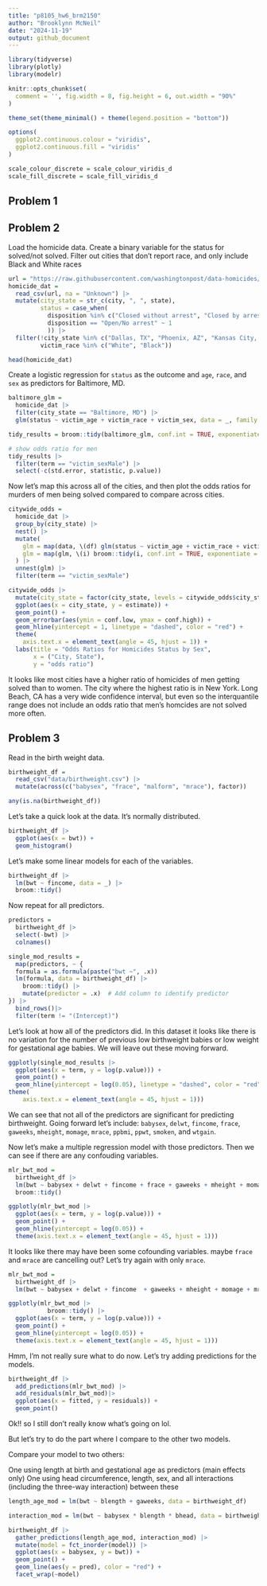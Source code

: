 ```yaml
---
title: "p8105_hw6_brm2150"
author: "Brooklynn McNeil"
date: "2024-11-19"
output: github_document
---
```

```r
library(tidyverse)
library(plotly)
library(modelr)

knitr::opts_chunk$set(
  comment = '', fig.width = 8, fig.height = 6, out.width = "90%"
)

theme_set(theme_minimal() + theme(legend.position = "bottom"))

options(
  ggplot2.continuous.colour = "viridis",
  ggplot2.continuous.fill = "viridis"
)

scale_colour_discrete = scale_colour_viridis_d
scale_fill_discrete = scale_fill_viridis_d
```

## Problem 1

## Problem 2

Load the homicide data. Create a binary variable for the status for solved/not solved. Filter out cities that don't report race, and only include Black and White races

```r
url = "https://raw.githubusercontent.com/washingtonpost/data-homicides/master/homicide-data.csv"
homicide_dat = 
  read_csv(url, na = "Unknown") |>
  mutate(city_state = str_c(city, ", ", state),
         status = case_when(
           disposition %in% c("Closed without arrest", "Closed by arrest") ~ 0,
           disposition == "Open/No arrest" ~ 1
           )) |>
  filter(!city_state %in% c("Dallas, TX", "Phoenix, AZ", "Kansas City, MO", "Tulsa, AL"),
         victim_race %in% c("White", "Black"))

head(homicide_dat)
```
Create a logistic regression for `status` as the outcome and `age`, `race`, and `sex` as predictors for Baltimore, MD. 

```r
baltimore_glm = 
  homicide_dat |>
  filter(city_state == "Baltimore, MD") |>
  glm(status ~ victim_age + victim_race + victim_sex, data = _, family = "binomial")

tidy_results = broom::tidy(baltimore_glm, conf.int = TRUE, exponentiate = TRUE)

# show odds ratio for men
tidy_results |>
  filter(term == "victim_sexMale") |>
  select(-c(std.error, statistic, p.value))
```

Now let's map this across all of the cities, and then plot the odds ratios for murders of men being solved compared to compare across cities.

```r
citywide_odds = 
  homicide_dat |>
  group_by(city_state) |>
  nest() |>
  mutate(
    glm = map(data, \(df) glm(status ~ victim_age + victim_race + victim_sex, data = df, family = "binomial")),
    glm = map(glm, \(i) broom::tidy(i, conf.int = TRUE, exponentiate = TRUE)),
  ) |>
  unnest(glm) |>
  filter(term == "victim_sexMale")

citywide_odds |>
  mutate(city_state = factor(city_state, levels = citywide_odds$city_state[order(citywide_odds$estimate)])) |>
  ggplot(aes(x = city_state, y = estimate)) +
  geom_point() +
  geom_errorbar(aes(ymin = conf.low, ymax = conf.high)) +
  geom_hline(yintercept = 1, linetype = "dashed", color = "red") +
  theme(
    axis.text.x = element_text(angle = 45, hjust = 1)) +
  labs(title = "Odds Ratios for Homicides Status by Sex",
       x = ("City, State"),
       y = "odds ratio")
```
It looks like most cities have a higher ratio of homicides of men getting solved than to women. The city where the highest ratio is in New York. Long Beach, CA has a very wide confidence interval, but even so the interquantile range does not include an odds ratio that men's homcides are not solved more often. 

## Problem 3

Read in the birth weight data. 

```r
birthweight_df = 
  read_csv("data/birthweight.csv") |>
  mutate(across(c("babysex", "frace", "malform", "mrace"), factor))

any(is.na(birthweight_df))
```

Let's take a quick look at the data. It's normally distributed. 
```r
birthweight_df |>
  ggplot(aes(x = bwt)) +
  geom_histogram()
```

Let's make some linear models for each of the variables.

```r
birthweight_df |>
  lm(bwt ~ fincome, data = _) |>
  broom::tidy()
```

Now repeat for all predictors.

```r
predictors = 
  birthweight_df |> 
  select(-bwt) |>
  colnames() 

single_mod_results = 
  map(predictors, ~ {
  formula = as.formula(paste("bwt ~", .x))
  lm(formula, data = birthweight_df) |>
    broom::tidy() |>
    mutate(predictor = .x)  # Add column to identify predictor
}) |>
  bind_rows()|>
  filter(term != "(Intercept)")
```

Let's look at how all of the predictors did. In this dataset it looks like there is no variation for the number of previous low birthweight babies or low weight for gestational age babies. We will leave out these moving forward.

```r
ggplotly(single_mod_results |>
  ggplot(aes(x = term, y = log(p.value))) +
  geom_point() +
  geom_hline(yintercept = log(0.05), linetype = "dashed", color = "red") +
theme(
    axis.text.x = element_text(angle = 45, hjust = 1)))
```

We can see that not all of the predictors are significant for predicting birthweight. Going forward let's include:  `babysex`, `delwt`, `fincome`, `frace`, `gaweeks`, `mheight`, `momage`, `mrace`, `ppbmi`, `ppwt`, `smoken`, and `wtgain`.

Now let's make a multiple regression model with those predictors. Then we can see if there are any confouding variables.

```r
mlr_bwt_mod = 
  birthweight_df |>
  lm(bwt ~ babysex + delwt + fincome + frace + gaweeks + mheight + momage + mrace + ppbmi + ppwt + smoken + wtgain, data = _) |>
  broom::tidy()

ggplotly(mlr_bwt_mod |>
  ggplot(aes(x = term, y = log(p.value))) +
  geom_point() +
  geom_hline(yintercept = log(0.05)) +
  theme(axis.text.x = element_text(angle = 45, hjust = 1)))
```

It looks like there may have been some cofounding variables. maybe `frace` and `mrace` are cancelling out? Let's try again with only `mrace`. 

```r
mlr_bwt_mod = 
  birthweight_df |>
  lm(bwt ~ babysex + delwt + fincome  + gaweeks + mheight + momage + mrace + ppbmi + ppwt + smoken + wtgain, data = _) 

ggplotly(mlr_bwt_mod |>
           broom::tidy() |>
  ggplot(aes(x = term, y = log(p.value))) +
  geom_point() +
  geom_hline(yintercept = log(0.05)) +
  theme(axis.text.x = element_text(angle = 45, hjust = 1)))
```

Hmm, I'm not really sure what to do now. Let's try adding predictions for the models.

```r
birthweight_df |>
  add_predictions(mlr_bwt_mod) |>
  add_residuals(mlr_bwt_mod)|>
  ggplot(aes(x = fitted, y = residuals)) +
  geom_point()
```

Ok!! so I still don't really know what's going on lol.

But let's try to do the part where I compare to the other two models.

Compare your model to two others:

One using length at birth and gestational age as predictors (main effects only)
One using head circumference, length, sex, and all interactions (including the three-way interaction) between these
```r
length_age_mod = lm(bwt ~ blength + gaweeks, data = birthweight_df)

interaction_mod = lm(bwt ~ babysex * blength * bhead, data = birthweight_df)

birthweight_df |>
  gather_predictions(length_age_mod, interaction_mod) |> 
  mutate(model = fct_inorder(model)) |> 
  ggplot(aes(x = babysex, y = bwt)) + 
  geom_point() + 
  geom_line(aes(y = pred), color = "red") + 
  facet_wrap(~model)
  
```

